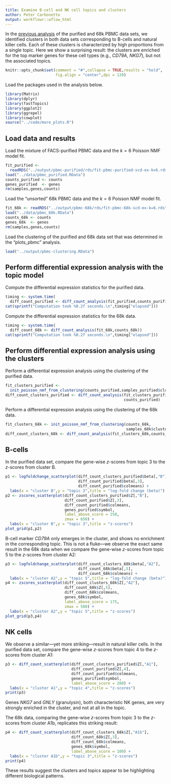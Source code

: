 ```yaml
---
title: Examine B-cell and NK cell topics and clusters
author: Peter Carbonetto
output: workflowr::wflow_html
---
```


In the [previous analysis](plots_pbmc.html) of the purified and 68k
PBMC data sets, we identified clusters in both data sets corresponding
to B-cells and natural killer cells. Each of these clusters is
characterized by high proportions from a single topic. Here we show a
surprising result: the clusters are enriched for the top marker genes
for these cell types (e.g., *CD79A*, *NKG7*), but not the associated
topics.

```r
knitr::opts_chunk$set(comment = "#",collapse = TRUE,results = "hold",
                      fig.align = "center",dpi = 120)
```

Load the packages used in the analysis below.

```r
library(Matrix)
library(dplyr)
library(fastTopics)
library(ggplot2)
library(ggrepel)
library(cowplot)
source("../code/more_plots.R")
```

Load data and results
---------------------

Load the mixture of FACS-purified PBMC data and the $k = 6$ Poisson
NMF model fit.

```r
fit_purified <-
  readRDS("../output/pbmc-purified/rds/fit-pbmc-purified-scd-ex-k=6.rds")$fit
load("../data/pbmc_purified.RData")
counts_purified <- counts
genes_purified  <- genes
rm(samples,genes,counts)
```

Load the "unsorted" 68k PBMC data and the $k = 6$ Poisson NMF model fit.

```r
fit_68k <- readRDS("../output/pbmc-68k/rds/fit-pbmc-68k-scd-ex-k=6.rds")$fit
load("../data/pbmc_68k.RData")
counts_68k <- counts
genes_68k  <- genes
rm(samples,genes,counts)
```

Load the clustering of the purified and 68k data set that was
determined in the "plots_pbmc" analysis.

```r
load("../output/pbmc-clustering.RData")
```

Perform differential expression analysis with the topic model
-------------------------------------------------------------

Compute the differential expression statistics for the purified data.

```r
timing <- system.time(
  diff_count_purified <- diff_count_analysis(fit_purified,counts_purified))
cat(sprintf("Computation took %0.2f seconds.\n",timing["elapsed"]))
```

Compute the differential expression statistics for the 68k data.

```r
timing <- system.time(
  diff_count_68k <- diff_count_analysis(fit_68k,counts_68k))
cat(sprintf("Computation took %0.2f seconds.\n",timing["elapsed"]))
```

Perform differential expression analysis using the clusters
-----------------------------------------------------------

Perform a differential expression analysis using the clustering of the
purified data.

```r
fit_clusters_purified <-
  init_poisson_nmf_from_clustering(counts_purified,samples_purified$cluster)
diff_count_clusters_purified <- diff_count_analysis(fit_clusters_purified,
                                                    counts_purified)
```

Perform a differential expression analysis using the clustering of the
68k data.

```r
fit_clusters_68k <- init_poisson_nmf_from_clustering(counts_68k,
                                                     samples_68k$cluster)
diff_count_clusters_68k <- diff_count_analysis(fit_clusters_68k,counts_68k)
```

B-cells
-------

In the purified data set, compare the gene-wise *z*-scores from topic
3 to the *z*-scores from cluster B.

```r
p1 <- logfoldchange_scatterplot(diff_count_clusters_purified$beta[,"B"],
                                diff_count_purified$beta[,3],
					   		    diff_count_purified$colmeans) +
  labs(x = "cluster B",y = "topic 3",title = "log-fold change (beta)")
p2 <- zscores_scatterplot(diff_count_clusters_purified$Z[,"B"],
                          diff_count_purified$Z[,3],
						  diff_count_purified$colmeans,
						  genes_purified$symbol,
						  label_above_score = 250,
						  zmax = 650) +
  labs(x = "cluster B",y = "topic 3",title = "z-scores")
plot_grid(p1,p2)
```

B-cell marker *CD79A* only emerges in the cluster, and shows no
enrichment in the corresponding topic. This is not a fluke---we
observe the exact same result in the 68k data when we compare the
gene-wise *z*-scores from topic 5 to the *z*-scores from cluster A2:

```r
p3 <- logfoldchange_scatterplot(diff_count_clusters_68k$beta[,"A2"],
                                diff_count_68k$beta[,5],
					   		    diff_count_68k$colmeans) +
  labs(x = "cluster A2",y = "topic 5",title = "log-fold change (beta)")
p4 <- zscores_scatterplot(diff_count_clusters_68k$Z[,"A2"],
                          diff_count_68k$Z[,5],
						  diff_count_68k$colmeans,
						  genes_68k$symbol,
						  label_above_score = 175,
						  zmax = 500) +
  labs(x = "cluster A2",y = "topic 5",title = "z-scores")
plot_grid(p3,p4)
```

NK cells
--------

We observe a similar---yet more striking---result in natural killer
cells. In the purified data set, compare the gene-wise *z*-scores from
topic 4 to the *z*-scores from cluster A1:

```r
p3 <- diff_count_scatterplot(diff_count_clusters_purified$Z[,"A1"],
                             diff_count_purified$Z[,4],
							 diff_count_purified$colmeans,
							 genes_purified$symbol,
							 label_above_score = 200) +
  labs(x = "cluster A1",y = "topic 4",title = "z-scores")
print(p3)
```

Genes *NKG7* and *GNLY* (granulysin), both characteristic NK genes,
are very strongly enriched in the cluster, and not at all in the
topic.

The 68k data, comparing the gene-wise *z*-scores from topic 3 to the
*z*-scores from cluster A1b, replicates this striking result:

```r
p4 <- diff_count_scatterplot(diff_count_clusters_68k$Z[,"A1b"],
                             diff_count_68k$Z[,3],
							 diff_count_68k$colmeans,
							 genes_68k$symbol,
							 label_above_score = 100) +
  labs(x = "cluster A1b",y = "topic 3",title = "z-scores")
print(p4)
```

These results suggest the clusters and topics appear to be
highlighting different biological patterns.
